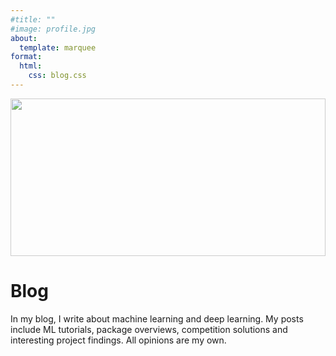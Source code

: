 ```yaml
---
#title: ""
#image: profile.jpg
about:
  template: marquee
format:
  html:
    css: blog.css
---
```


```{=html}
<div class="container">
  <div style="width:100%;height:0; padding-top:50%;position:relative;">
    <img src="../images/menu/photo_blog.jpg" style="width:100%; opacity:0.8; position:absolute; top:0; left:0">
  </div>
  <div class="content">
    <h1>Blog</h1>
    <p><span class="cover-desc" style="color:var(--page-desc-color)">In my blog, I write about machine learning and deep learning. My posts include ML tutorials, package overviews, competition solutions and interesting project findings. All opinions are my own.</span></p>
  </div>
</div>
```

